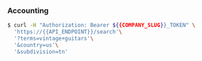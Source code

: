 ### Accounting

```bash
$ curl -H "Authorization: Bearer ${{COMPANY_SLUG}}_TOKEN" \
  'https://{{API_ENDPOINT}}/search'\
  '?terms=vintage+guitars'\
  '&country=us'\
  '&subdivision=tn'
```
